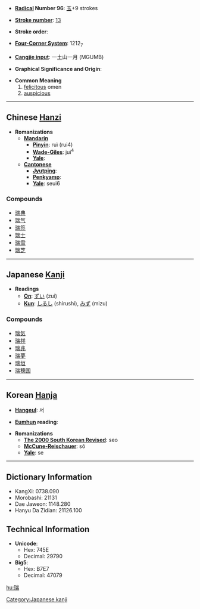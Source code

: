* '''[[Wiktionary:Chinese radical index| Radical]] Number 96''': [[Wiktionary:Chinese radical index 玉|玉]]+9 strokes

* '''[[Wiktionary:Chinese total strokes index|Stroke number]]''': [[Wiktionary:Chinese total strokes index 13|13]]

* '''Stroke order''': 

* '''[[Wiktionary:Chinese four corner index|Four-Corner System]]''': 1212<sub>7</sub>

* '''[[Wiktionary:Chinese Cangjie index|Cangjie input]]''': 一土山一月 (MGUMB)

* '''Graphical Significance and Origin''': 

* '''Common Meaning'''
*# [[felicitous]] omen
*# [[auspicious]]

----

== Chinese [[Hanzi]] ==

* '''Romanizations'''
** '''[[Mandarin]]'''
*** '''[[Pinyin]]''': ruì (rui4)
*** '''[[Wade-Giles]]''': jui<sup>4</sup>
*** '''[[Yale]]''': 
** '''[[Cantonese]]'''
*** '''[[Jyutping]]''':
*** '''[[Penkyamp]]''': 
*** '''[[Yale]]''': seui6

===Compounds===
*[[瑞典]]
*[[瑞气]]
*[[瑞签]]
*[[瑞士]]
*[[瑞雪]]
*[[瑞芝]]


----

== Japanese [[Kanji]] ==

* '''Readings'''
** '''[[On]]''': [[ずい]] (zui)
** '''[[Kun]]''': [[しるし]] (shirushi), [[みず]] (mizu)

===Compounds===
*[[瑞気]]
*[[瑞祥]]
*[[瑞兆]]
*[[瑞夢]]
*[[瑞垣]]
*[[瑞穂国]]


----

== Korean [[Hanja]] ==

* '''[[Hangeul]]''': 서

* '''[[Eumhun]] reading''': 

* '''Romanizations'''
** '''[[The 2000 South Korean Revised Romanization|The 2000 South Korean Revised]]''': seo
** '''[[McCune-Reischauer]]''': sŏ
** '''[[Yale]]''': se

----

== Dictionary Information ==

* KangXi: 0738.090
* Morobashi: 21131
* Dae Jaweon: 1148.280
* Hanyu Da Zidian: 21126.100

== Technical Information ==

* '''Unicode''':
** Hex: 745E
** Decimal: 29790
* '''Big5''':
** Hex: B7E7
** Decimal: 47079

[[Category:Japanese kanji]]

[[hu:瑞]]